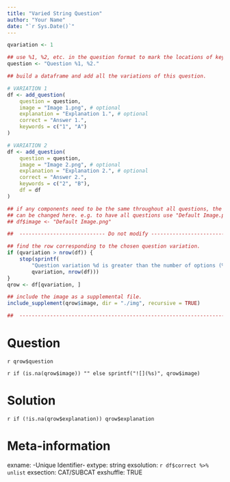 ```yaml
---
title: "Varied String Question"
author: "Your Name"
date: "`r Sys.Date()`"
---
```



```r
qvariation <- 1
```

```r

## use %1, %2, etc. in the question format to mark the locations of keywords
question <- "Question %1, %2."

## build a dataframe and add all the variations of this question.

# VARIATION 1
df <- add_question(
    question = question,
    image = "Image 1.png", # optional
    explanation = "Explanation 1.", # optional
    correct = "Answer 1.",
    keywords = c("1", "A")
)

# VARIATION 2
df <- add_question(
    question = question,
    image = "Image 2.png", # optional
    explanation = "Explanation 2.", # optional
    correct = "Answer 2.",
    keywords = c("2", "B"),
    df = df
)

## if any components need to be the same throughout all questions, the column
## can be changed here. e.g. to have all questions use "Default Image.png":
## df$image <- "Default Image.png"

##  ---------------------------- Do not modify ----------------------------

## find the row corresponding to the chosen question variation.
if (qvariation > nrow(df)) {
    stop(sprintf(
        "Question variation %d is greater than the number of options (%d).",
        qvariation, nrow(df)))
}
qrow <- df[qvariation, ]

## include the image as a supplemental file.
include_supplement(qrow$image, dir = "./img", recursive = TRUE)

##  -----------------------------------------------------------------------
```


Question
========

`r qrow$question`

`r if (is.na(qrow$image)) "" else sprintf("![](%s)", qrow$image)`


Solution
========

`r if (!is.na(qrow$explanation)) qrow$explanation`


Meta-information
================
exname: -Unique Identifier-
extype: string
exsolution: `r df$correct %>% unlist`
exsection: CAT/SUBCAT
exshuffle: TRUE

